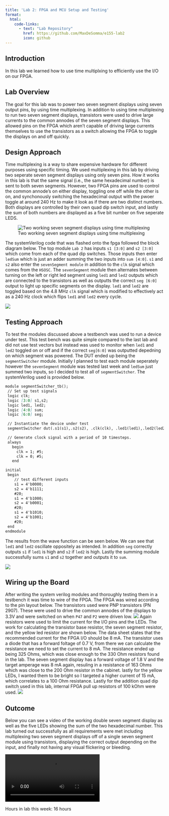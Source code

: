 ```yaml
---
title: 'Lab 2: FPGA and MCU Setup and Testing'
format:
  html: 
    code-links:
      - text: "Lab Repository"
        href: https://github.com/MaxDeSomma/e155-lab2
        icon: github
---
```


## Introduction
In this lab we learned how to use time multiplxing to efficiently use the I/O on our FPGA.

## Lab Overview
The goal for this lab was to power two seven segment displays using seven output pins, by using time multiplexing. In addition to using time multiplexing to run two seven segment displays, transistors were used to drive large currents to the common annodes of the seven segment displays. This allowed pins on the FPGA which aren't capable of driving large currents themselves to use the transistors as a switch allowing the FPGA to toggle the displays on and off quickly. 

## Design Approach
Time multiplexing is a way to share expensive hardware for different purposes using specific timing. We used multiplexing in this lab by driving two seperate seven segment displays using only seven pins. How it works in this lab is that the same signal (i.e., the same hexadecimal number) is sent to both seven segments. However, two FPGA pins are used to control the common annode's on either display, toggling one off while the other is on, and synchonously switching the hexadecimal output with the pwoer toggle at around 240 Hz to make it look as if there are two distinct numbers. Both displays are controlled by their own quad dip switch input, and lastly the sum of both numbers are displayed as a five bit number on five seperate LEDS.

![Two working seven segment displays using time multiplexing](images/overviewCircuit.jpg)

The systemVerilog code that was flashed onto the fpga followed the block diagram below. The top module `Lab 2` has inputs `s1 [3:0]` and `s2 [3:0]` which come from each of the quad dip switches. Those inputs then enter `ledSum` which is just an adder summing the two inputs into `sum [4:0]`. `s1` and `s2` also enter the `sevenSegment module` in addition to the `clk` signal which comes from the `HSOSC`. The `sevenSegment` module then alternates between turning on the left or right led segment using `led1` and `led2` outputs which are connected to the transistors as well as outputts the correct `seg [6:0]` output to light up specific segments on the display. `led1` and `led2` are toggled based on the 4.8 MHz `clk` signal which is modified to effectively act as a 240 Hz clock which flips `led1` and `led2` every cycle. 

![](images/lab2BlockDiagram1.png)

## Testing Approach
To test the modules discussed above a testbench was used to run a device under test. This test bench was quite simple compared to the last lab and did not use test vectors but instead was used to monitor when `led1` and `led2` toggled on or off and if the correct `seg[6:0]` was outputted depedning on which segment was powered. The DUT ended up being the `segmentSwitcher` module. Initially I planned to test each module seperately however the `sevenSegment` module was tested last week and `ledSum` just summed two inputs, so I decided to test all of `segmentSwitcher`. The systemVerilog used is provided below.

```markdown
module segmentSwitcher_tb();
 // Set up test signals
 logic clk;
 logic [3:0] s1,s2;
 logic led1, led2;
 logic [4:0] sum;
 logic [6:0] seg;

 // Instantiate the device under test
 segmentSwitcher dut(.s1(s1),.s2(s2), .clk(clk), .led1(led1),.led2(led2), .seg(seg), .sum(sum));

 // Generate clock signal with a period of 10 timesteps.
 always
   begin
     clk = 1; #5;
     clk = 0; #5;
   end

initial
 begin
	// test different inputs
	s1 = 4'b0000;
	s2 = 4'b1111;
	#20;
	s1 = 4'b1000;
	s2 = 4'b0001;
	#20;
	s1 = 4'b1010;
	s2 = 4'b1001;
	#20;
 end
endmodule
```
The results from the wave function can be seen below. We can see that `led1` and `led2` oscillate oppositely as intended. In addition `seg` correctly outputs `s1` if `led1` is high and `s2` if `led2` is high. Lastly the summing module successfully sums `s1` and `s2` together and outputs it to `sum`. 

![](images/testBench.png)

## Wiring up the Board
After writing the system verilog modules and thoroughly testing them in a testbench it was time to wire of the FPGA. The FPGA was wired according to the pin layout below. The transistors used were PNP transistors (PN 2907). These were used to drive the common annodes of the displays to 3.3V and were switched on when `P47` and `P2` were driven low. 
![](images/pins.png)
Again resistors were used to limit the current for the I/O pins and the LEDs. The work for calculating the transistor base resistor, the seven segment resistor, and the yellow led resistor are shown below. The data sheet states that the recommended current for the FPGA I/O should be 8 mA. The transistor uses a diode that has a forward foltage of 0.7 V, from there we can calculate the resistance we need to set the current to 8 mA. The resistance ended up being 325 Ohms, which was close enough to the 330 Ohm resistors found in the lab. The seven segment display has a forward voltage of 1.8 V and the target amperage was 8 mA again, resuling in a resistance of 163 Ohms which was close to the 200 Ohm resistor in the cabinet. lastly for the yellow LEDs, I wanted them to be bright so I targeted a higher current of 15 mA, which correlates to a 100 Ohm resistance. Lastly for the addition quad dip switch used in this lab, internal FPGA pull up resistors of 100 kOhm were used.
![](images/resistanceCalcs.png)

## Outcome
Below you can see a video of the working double seven segment display as well as the five LEDs showing the sum of the two hexadecimal number. This lab turned out successfully as all requirements were met including multiplexing two seven segment displays off of a single seven segment module using transistors, displaying the correct output depending on the input, and finally not having any visual flickering or bleeding.  

![](images/ledMov.mov)


Hours in lab this week: 16 hours

